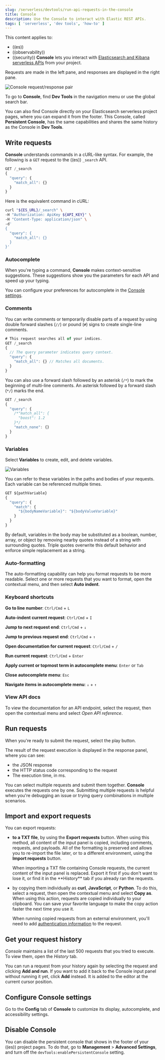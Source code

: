 ```yaml
---
slug: /serverless/devtools/run-api-requests-in-the-console
title: Console
description: Use the Console to interact with Elastic REST APIs.
tags: [ 'serverless', 'dev tools', 'how-to' ]
---
```


<DocBadge template="technical preview" />
This content applies to: 

- ((es))
- ((observability))
- ((security))
**Console** lets you interact with [Elasticsearch and Kibana serverless APIs](https://www.elastic.co/docs/api) from your project.

Requests are made in the left pane, and responses are displayed in the right pane.

![Console request/response pair](../images/console.png)

To go to **Console**, find **Dev Tools** in the navigation menu or use the global search bar.

You can also find Console directly on your Elasticsearch serverless project pages, where you can expand it from the footer. This Console, called **Persistent Console**, has the same capabilities and shares the same history as the Console in **Dev Tools**.


## Write requests

**Console** understands commands in a cURL-like syntax.
For example, the following is a `GET` request to the ((es)) `_search` API.

```js
GET /_search
{
  "query": {
    "match_all": {}
  }
}
```

Here is the equivalent command in cURL:

```bash
curl "${ES_URL}/_search" \
-H "Authorization: ApiKey ${API_KEY}" \
-H "Content-Type: application/json" \
-d'
{
  "query": {
    "match_all": {}
  }
}'
```

### Autocomplete

When you're typing a command, **Console** makes context-sensitive suggestions.
These suggestions show you the parameters for each API and speed up your typing.

You can configure your preferences for autocomplete in the [Console settings](#configure-console-settings).

### Comments

You can write comments or temporarily disable parts of a request by using double forward slashes (`//`) or pound (`#`) signs to create single-line comments.

```js
# This request searches all of your indices.
GET /_search
{
  // The query parameter indicates query context.
  "query": {
    "match_all": {} // Matches all documents.
  }
}
```

You can also use a forward slash followed by an asterisk (`/*`) to mark the beginning of multi-line
comments.
An asterisk followed by a forward slash (`*/`) marks the end.

```js
GET /_search
{
  "query": {
    /*"match_all": {
      "boost": 1.2
    }*/
    "match_none": {}
  }
}
```
### Variables

Select **Variables** to create, edit, and delete variables.

![Variables](../images/variables.png)

You can refer to these variables in the paths and bodies of your requests.
Each variable can be referenced multiple times.

```js
GET ${pathVariable}
{
  "query": {
    "match": {
      "${bodyNameVariable}": "${bodyValueVariable}"
    }
  }
}
```

By default, variables in the body may be substituted as a boolean, number, array, or
object by removing nearby quotes instead of a string with surrounding quotes. Triple
quotes overwrite this default behavior and enforce simple replacement as a string.

### Auto-formatting

The auto-formatting
capability can help you format requests to be more readable. Select one or more requests that you
want to format, open the contextual menu, and then select **Auto indent**.

### Keyboard shortcuts

**Go to line number**: `Ctrl/Cmd` + `L`

**Auto-indent current request**: `Ctrl/Cmd` + `I`

**Jump to next request end**: `Ctrl/Cmd` + `↓`

**Jump to previous request end**: `Ctrl/Cmd` + `↑`

**Open documentation for current request**: `Ctrl/Cmd` + `/`

**Run current request**: `Ctrl/Cmd` + `Enter`

**Apply current or topmost term in autocomplete menu**: `Enter` or `Tab`

**Close autocomplete menu**: `Esc`

**Navigate items in autocomplete menu**: `↓` + `↑`


### View API docs

To view the documentation for an API endpoint, select the request, then open the contextual menu and select
*Open API reference*.

## Run requests

When you're ready to submit the request, select the play button.

The result of the request execution is displayed in the response panel, where you can see:

- the JSON response
- the HTTP status code corresponding to the request
- The execution time, in ms.


You can select multiple requests and submit them together.
**Console** executes the requests one by one. Submitting multiple requests is helpful
when you're debugging an issue or trying query
combinations in multiple scenarios.


## Import and export requests

You can export requests:

- **to a TXT file**, by using the **Export requests** button. When using this method, all content of the input panel is copied, including comments, requests, and payloads. All of the formatting is preserved and allows you to re-import the file later, or to a different environment, using the **Import requests** button. 

  <DocCallOut title="Tip">
    When importing a TXT file containing Console requests, the current content of the input panel is replaced. Export it first if you don't want to lose it, or find it in the **History** tab if you already ran the requests.
  </DocCallOut>

- by copying them individually as **curl**, **JavaScript**, or **Python**. To do this, select a request, then open the contextual menu and select **Copy as**. When using this action, requests are copied individually to your clipboard. You can save your favorite language to make the copy action faster the next time you use it.

  When running copied requests from an external environment, you'll need to add [authentication information](https://www.elastic.co/docs/api/doc/serverless/authentication) to the request.

## Get your request history

*Console* maintains a list of the last 500 requests that you tried to execute.
To view them, open the *History* tab. 

You can run a request from your history again by selecting the request and clicking **Add and run**. If you want to add it back to the Console input panel without running it yet, click **Add** instead. It is added to the editor at the current cursor position.

## Configure Console settings

Go to the **Config** tab of **Console** to customize its display, autocomplete, and accessibility settings.

## Disable Console

You can disable the persistent console that shows in the footer of your ((es)) project pages. To do that, go to **Management** > **Advanced Settings**, and turn off the `devTools:enablePersistentConsole` setting.
